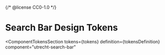 {/* @license CC0-1.0 */}


<Meta id="css-search-bar--design-tokens" title="CSS Component/Search Bar/Design Tokens" />

# Search Bar Design Tokens

<ComponentTokensSection
  tokens={tokens}
  definition={tokensDefinition}
  component="utrecht-search-bar"
></ComponentTokensSection>
